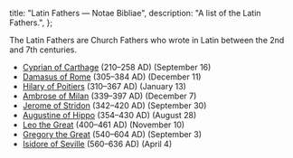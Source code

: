   title: "Latin Fathers — Notae Bibliae",
  description: "A list of the Latin Fathers.",
};

<Initial text="Latin Fathers" />

The Latin Fathers are Church Fathers who wrote in Latin between the 2nd and 7th centuries.

- [Cyprian of Carthage](/people/saints/latin-fathers/cyprian-of-carthage) (210–258 AD) (September 16)
- [Damasus of Rome](/people/saints/latin-fathers/damasus-of-rome) (305–384 AD) (December 11)
- [Hilary of Poitiers](/people/saints/latin-fathers/hilary-of-poitiers) (310–367 AD) (January 13)
- [Ambrose of Milan](/people/saints/latin-fathers/ambrose-of-milan) (339–397 AD) (December 7)
- [Jerome of Stridon](/people/saints/latin-fathers/jerome-of-stridon) (342–420 AD) (September 30)
- [Augustine of Hippo](/people/saints/latin-fathers/augustine-of-hippo) (354–430 AD) (August 28)
- [Leo the Great](/people/saints/latin-fathers/leo-the-great) (400–461 AD) (November 10)
- [Gregory the Great](/people/saints/latin-fathers/gregory-the-great) (540–604 AD) (September 3)
- [Isidore of Seville](/people/saints/latin-fathers/isidore-of-seville) (560–636 AD) (April 4)
